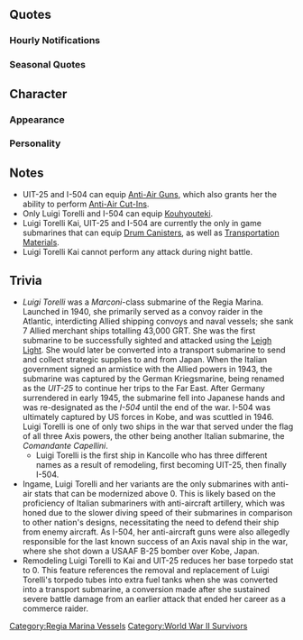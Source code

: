 {{ShipPageHeader}}
==Quotes==
{{ShipQuotes
|Introduction = Ciao!あたしは、そう、Luigi Torelli　よ。そね、Torelli……　んー、ルイでいいや。
|Introduction/En = Ciao! I'm Luigi Torelli. That's right, Torelli... hmmm, just Lui is fine!
|Introduction/Note = 

|Introduction/Kai = Buongiorno. あたしちょい改装してみた。どうかな？使える？
|Introduction/Kai/En = Buongiorno. I just got a little upgrade. How does it look? Will it be useful?

|Introduction/UIT-25 = Buongiorno! …じゃなかった。Guten morgen…なんかな。名前も変わっちゃて。うんん、ういっていいかな？だめ？
|Introduction/UIT-25/En = Buongiorno... that's not it, guten morgen! Hmmm, since my name has changed, how does Ui sound? No?

|Introduction/I-504 = Buongiorno! じゃなかったGuten Morgen! でもなくて、おはよう！ 名前はねぇ・・・えーと、もう、ごうちゃんでいいや。
|Introduction/I-504/En = Buongiorno... that's not it, guten morgen... that's still not it, good morning! My name is... ummm, argh, Go-chan is fine!

|Library = Regia Marinaから来たよ。パスタの国で生まれた潜水艦、Luigi Torelli。通商破壊戦で、けっこー頑張った。でも、そんだけじゃない、いろーんな事経験したんだ。 潜水艦派遣作戦にも参加してー、さらに色々あってー、所属も何度も変わったよ。 んー結構色々あった感じ？あたしの物語も覚えておいてね。
|Library/En = I'm from the Regia Marina, a submarine from the Country of Pasta, Luigi Torelli.
I worked pretty hard at commerce raiding. But that's not all, I also experienced plenty of things. I also participated in a submarine transport operation and lots of other things, my allegiances even changed.
...Hmmm, I guess it feels like I've been through a lot. Remember my story, yeah?
|Library/Note = 

|Library/UIT-25 = 元々はRegia Marinaの潜水艦、Luigi Torelli、だったんだけど…。今はUボート、名前はUIT-25。あたし、何気に対空戦経験も凄いんだけど、そんだけじゃない。結構いろいろ経験したんだ。潜水艦派遣作戦にも参加して、そんでもって所属も更に変わるという…。んー、かなりいろいろあったって感じ？あたしの物語も、覚えておいてね。
|Library/UIT-25/En = I used to be the Regia Marina submarine Luigi Torelli. Now I'm the U-boat named UIT-25.
It was great that I unexpectedly gained experience in anti-air combat but that's not all. I had lots of different experiences. I participated in a submarine hunting operation and also changed my allegiance a lot. Sigh. It definitely feels like I've been through a lot. Remember my story, yeah?

|Library/I-504 = Regia Marinaから来たよ。パスタの国で生まれた潜水艦、
Luigi Torelli…だったんだけど、最終的に今は伊号第五百四潜水艦。最後までけっこー頑張った。いろーんな事経験したんだよー。潜水艦派遣作戦に参加してー、そんでもって所属も何度も変わってねー。んー結構、いろいろあったって感じ？頑張ったあたしの物語、覚えておいてね。
|Library/I-504/En = I'm from the Regia Marina, a submarine from the Country of Pasta, Luigi Torelli... is what I should say. In the end, I'm now the I-type submarine 504. I worked hard until the end.
I experienced lots of things, you know. I participated in a submarine transport operation and changed my allegiance a lot. Hmmm, it definitely feels like I've been through a lot. Remember the story of how I worked hard, yeah?

|Secretary 1 = 何？
|Secretary 1/En = What?
|Secretary 1/Note = 

|Secretary 2 = ん？
|Secretary 2/En = Hmm?
|Secretary 2/Note = 

|Secretary 2/Kai = んー、輸送潜水艦だからね、今は。
|Secretary 2/Kai/En = Ah, I'm a transport submarine now.

|Secretary 2/I-504 = あぃ、改装型武装輸送潜水艦、いいよー。
|Secretary 2/I-504/En = Yes! The remodeled-type armed transport submarines are great!

|Secretary 3 = あれ？今誰かあたしつついた？気のせい？まあ、いっか。
|Secretary 3/En = 
Huh, was someone poking me just now? Was it my imagination? Oh well!
|Secretary 3/Note = 

|Secretary 3/UIT-25 = あれ？今誰か、あたしつついた？気のせい？まあ、いいか。あー、新しい名前覚えた？ウィ―だよ。覚えといて。
|Secretary 3/UIT-25/En = 
Huh, was someone poking me just now? Was it my imagination? Oh well! Ah, did you remember my new name? It's Ui, remember that!

|Secretary 3/I-504 = あっれー？ 今誰かあたしつついた？また気のせい？まあ、いっか。あ、あたしのこと。そう、ごーちゃんだかんね。
|Secretary 3/I-504/En = Huh, was someone poking me just now? Was it my imagination again? Oh well! D-do you remember my... That's right, it's Go-chan!

|Idle = んぁ、あたし? うーん、そう。敵に捕まったこともあるよ。あー、でも逃げた逃げたー。だから大丈夫ー。え、もっとそういうの聞きたいの？ ふにゅふにゅ♪まぁ、結構いろいろやったな。でねー…。
|Idle/En = Ah, me? Ah, that's right, there were incidents when I was caught by the enemy. Ah, but I got away, so it's fine! Eh, you want to hear more about that? Hanya, hanya~♪ Well, a lot happened. So, you see...
|Idle/Note = 

|Secretary Married =ん？あたし？そだよ。対空戦とかねー、意外とやっちゃうワケよー。まぁ基本潜水艦だかんね、もちろん飛行機は嫌いなんだけどー…。だから墜とすっていう…。んー…だいじょぶ。Ammiraglioは意外と好き。 
|Secretary Married/En = 
Ah, me? That's right, I can do anti-air fighting, surprisingly enough! Well, I'm still just your standard submarine. Of course, I don't like planes, which is why I shoot them down. Hmmm, but I'm fine, because I especially like you, Ammiraglio.
|Secretary Married/Note = 

|Wedding =うーん、そうねー。何回も名前や所属変わってるし、こういうのを貰って、また名前変わんのも…まーいっかーって…まぁそれとは違うか。あーりが、と？　Grazie! 
|Wedding/En = 
Hmmm, that's right, I've had my name and allegiance changed many times; if I accept this, I'll have to change my name again... I just feel like, "oh well". Well, that's not it. More like thank you? Grazie!
|Wedding/Note = 

|Looking At Scores =ん？見るの？分かった、あい。 
|Looking At Scores/En = Hmm, you want to have a look? Understood, here.
|Looking At Scores/Note = 

|Joining A Fleet = 潜水艦、Luigi Torelli、出るね。
|Joining A Fleet/En = Submarine Luigi Torelli, heading out!
|Joining A Fleet/Note = 

|Joining A Fleet/UIT-25 = 潜水艦、UIT-25、出るね。
|Joining A Fleet/UIT-25/En = Submarine UIT-25, heading out.

|Joining A Fleet/I-504 = 伊号第五百四潜水艦、出るよー、あぃ！
|Joining A Fleet/I-504/En = I-type submarine 504, heading out! Yes!

|Equipment 1 =Si、いいんじゃない。 
|Equipment 1/En = Yes! Isn't this fine?
|Equipment 1/Note = 

|Equipment 2 = Grazie、はにゃはにゃぁ～。
|Equipment 2/En =Grazie、Hanya hanya~. 
|Equipment 2/Note = 

|Equipment 2/I-504 = 意外とね、対空戦とかね、はにゃはにゃ～。
|Equipment 2/I-504/En = 
Surprising, right? Anti-air combat is just hanya, hanya~♪

|Equipment 3 =おぉー、そうなんだ。 
|Equipment 3/En =Oh, is that so?
|Equipment 3/Note = 

|Supply =Grazie、ごちそうさまー。 
|Supply/En = Grazie! Thanks for the meal!
|Supply/Note = 

|Docking Minor =ごめん、ちょいお風呂。 
|Docking Minor/En = Sorry, I'll take a short bath.
|Docking Minor/Note = 

|Docking Major =んー、お風呂、ちょっと長いよー。 
|Docking Major/En = Ah... I'll be in the bath for quite a while.
|Docking Major/Note = 

|Docking Complete = 
|Docking Complete/En = 
|Docking Complete/Note = 

|Construction =んー？また、誰か来たよ。 
|Construction/En =Hmm... someone came again.
|Construction/Note = 

|Returning From Sortie =戻りましたよー、はにゃはにゃ～。 
|Returning From Sortie/En = I'm baaaack~♪ Hanya, hanya~♪
|Returning From Sortie/Note = 

|Starting A Sortie =出撃するよー、ついて来てもいいけど、来る？ 
|Starting A Sortie/En = I'm sortieing. It's fine if you want to follow. You wanna come?
|Starting A Sortie/Note = 

|Battle Start = 敵さんみーっけ。やっちゃおうか？　ね？
|Battle Start/En =Enemies spotted~♪ Shall we do this?
|Battle Start/Note = 

|Battle Start/I-504 = 敵さんみーっけ。さぁ、やっちゃおうか？　ね？
|Battle Start/I-504/En = Enemies spotted~♪ Now, shall we do this? 

|Attack =さぁ、どうかな～？ 
|Attack/En = Well, I wonder...?
|Attack/Note = 

|Night Battle =う～ん、しつこくいっとく？　あいー！ 
|Night Battle/En = Hmmm, persistence is a virtue. Yes!
|Night Battle/Note = 

|Night Attack = ダメかー。ん、いけた？
|Night Attack/En = That didn't work, huh... Ah, it did?
|Night Attack/Note = 

|MVP =ウソ～？　私がって…またまた～。え、マジで？　そうなの？　皆真面目にやってる？　いいけど…にひひ♪ 
|MVP/En = 
Really, it's me... You're kidding... Eh, seriously? Really? Even though everyone was going at it seriously? That's fine. Ehe~♪
|MVP/Note = 

|Minor Damage 1 =ひゃっ？！　やだやだ、やだよー！ 
|Minor Damage 1/En = Ah! I really don't like this!
|Minor Damage 1/Note = 

|Minor Damage 2 =冷たい！　ダメかも…いやだ、いやだー！ 
|Minor Damage 2/En = Stop it, this isn't good... I don't like this!
|Minor Damage 2/Note = 

|Major Damage =あちゃー、ダメかも。うぁ、逃げよう、ね？ 
|Major Damage/En = Oh boy, this isn't good... Whoa, let's run away, yeah?
|Major Damage/Note = 

|Sunk =ウソだ。私沈まないって…え、水、止まんない…え、嘘…やだよぉ… 
|Sunk/En = No way, I'm sinking... eh, the water won't stop... eh, no way... I don't want this...
|Sunk/Note = 
}}
===Hourly Notifications===
{{Shiphourly
|00JP =午前0時。はれぇ～、ねむいぃ…はにゃはにゃぁ…。 
|00EN = 12am. Oh, I'm sleepy~ Hanya, hanya~♪
|00Note = 
|01JP =1時だよー。あい。 
|01EN = It's 1 o'clock~. Yup.
|01Note = 
|02JP =2時だよ、ammiraglio。 
|02EN = It's 2 o'clock, Ammiraglio.
|02Note = 
|03JP =3時ー。ぅぅ、ちょっと眠い。寝てもいい？　ふひゃぁひゃぁぁ…。 
|03EN = 3 o'clock. *yawn* I'm a bit sleepy, can I go to sleep? Hanya, hanya~♪
|03Note = 
|04JP =4時だよぉ…buona notte…。 
|04EN = It's 4 o'clock... buona notte...
|04Note = Tired.
|05JP =ねみゅぃ…5時かな…？　………… 
|05EN = I'm shleepeh... theenk it's 5 o'clock...*snore*
|05Note = 
|06JP =……ひっ！げっ？！　やば、朝だ、6時だし！　げぇっ！ 
|06EN = *snore* *sneeze* Ah, oh no, it's morning, it's 6 o'clock, gah!
|06Note = 
|07JP =Buon giorno! ふへはやふぇぁ…起きなきゃ。はにゃはにゃ… 
|07EN = Buongiorno. *yawn~* I need to wake up. Hanya, hanya~♪
|07Note = 
|08JP =8時よー。Ammiraglio、私のご飯は？　どこー？ 
|08EN = It's 8 o'clock. Where's my food, Ammiraglio?
|08Note = 
|09JP =9時だよー。はへぇ、まだ眠いけど、少し海に出とく？　あーい。 
|09EN = It's 9 o'clock. *yawn* I'm still a bit sleepy so can I go out to sea for a while? Alright.
|09Note = 
|10JP =10時！　あ、CiaoCiao♪　ユーちゃん元気してた？　あ、ローちゃんって言うの？　今？　ふーん。あたしは今ねー… 
|10EN = 10 o'clock! Ah, ciao ciao! Are you doing well [[U-511|Yuu-chan]]? Ah, you're [[Ro-500|Ro-chan]] now? Hmmm, I'm now...
|10Note = Too many names, even she herself is annoyed.
|11JP =11時だよ！　う～ん、あーそう、知ってるよ。うん、いい子だよね。 
|11EN = It's 11 o'clock. Hmmm, ah, yes, I know her. Yeah, she's a good girl
|11Note = 
|12JP =12時。おっひるー！　あたしのお昼ご飯は？　なに？ 
|12EN = 12 o'clock! Lunchtime! What's for my lunch?
|12Note = 
|13JP =1時。オニギーリもいいけど、パスタもいいなぁ。Ammiraglio、今度作ってよ。あたしrossoが好きー。 
|13EN = 1 o'clock. Onigiri is nice but pasta is nice too. Make some next time, Ammiraglio. I like it rosso!
|13Note = Rosso = red.
|14JP =2時だよ…って、あ、リベ、ciao!　おひさー！　ん、え、他の子たち？　どうだったかなー…気配は、あったような？ 
|14EN = It's 2 o'clock. Oh... ah, [[Libeccio|Libe]], ciao! Long time no see! Eh, the other girls? I wonder where they are... I can sense their presence.
|14Note = Hint, hint...
|15JP =3時！　あなたの3時！ え、あ、ここの艦隊の戦艦が言ってた。何の呪文？ 
|15EN = 3 o'clock! It's your 3 o'clock snack! Eh? Ah, I heard the battleships from this fleet saying that. What time is that?
|15Note = 
|16JP =4時だよー。お腹すいたー。空いてない？　なんか働きすぎたー。 
|16EN = It's 4 o'clock. I'm hungry. Aren't you hungry? You're working a bit too hard.
|16Note = What everyone says.
|17JP =5時だよ。んー、もー、疲れたからさー、港に戻ろー？　お休み大事！　…あい。 
|17EN = It's 5 o'clock. I'm... I'm already tired, so can we return to port? Rest is important! Alright.
|17Note = 
|18JP =ほぇ～、6時～。お腹空いたー、お腹空いたよー！　えー、作れないよそんなの。えー、じゃどうすんのー？！ 
|18EN = 
Urgh~ 6 o'clock. I'm hungry, so hungry~! Eh, I can't make that... EEEH?! Then what will we do?!
|18Note = 
|19JP =Trattoria?　あい、それいい！　行く行く！　パスタパスタ～！　やったぁっ！！ 
|19EN = A trattoria? Yes, that sounds good! Let's go! Pasta, pasta! Yay♪
|19Note = 
|20JP =はむ…はむ…8時だよー。ここ良い♪　ちょっとうちの重巡とかここの潜水艦とかうるさいけど、味は美味しいぃ♪　あいあい♪ 
|20EN = *chomp* *chomp*... eet's eaght oh clawck. My, the heavy cruisers and submarines here are a bit rowdy but... it tastes great! It really does!
|20Note = [[Nachi]]... [[I-14]]... [[Pola]]...
|21JP =9時！　Grazieでした。マミーヤいいね、また行きたいでち！　え、ああ、amicaになって。 
|21EN = 9 o'clock. Grazie mille. Mamiya's is great. I want to come again! Eh? Ah, we're amica now.
|21Note = 
|22JP =10時。ふぅ、今日はもう疲れたね。寝ていい？　ふひゃぁぁぁ…buona notte…。 
|22EN = 10 o'clock. Hmmm, I'm already tired today. Can I sleep? *yawn* Buona notte...
|22Note = 
|23JP =11時。あれ、まだ寝ないの？　え、今日は寝ずの番でお仕事？　えぇ、やだやだぁ！　お休みはちゃーんと取らないとー！　寝ようよ一緒にー！　…んん、buona notte。 
|23EN = 11 o'clock. Huh, you're not sleeping yet? Eh, we're going to be working all night tonight? Eh?! I don't wanna! We need to get a good rest! Let's go to sleep together! Ngh, buona notte.
|23Note = YASENDA!
}}

===Seasonal Quotes===
{{ShipSeasonalQuotes}}

==Character==
===Appearance===
===Personality===
==Notes==
*UIT-25 and I-504 can equip [[List of Anti-Air Guns by stats|Anti-Air Guns]], which also grants her the ability to perform [[AACI|Anti-Air Cut-Ins]].
*Only Luigi Torelli and I-504 can equip [[Kouhyouteki]].
*Luigi Torelli Kai, UIT-25 and I-504 are currently the only in game submarines that can equip [[Drum Canister (Transport Use)|Drum Canisters]], as well as [[Saiun (Disassembled for Transport)|Transportation Materials]].
*Luigi Torelli Kai cannot perform any attack during night battle.

==Trivia==
*''Luigi Torelli'' was a ''Marconi''-class submarine of the Regia Marina. Launched in 1940, she primarily served as a convoy raider in the Atlantic, interdicting Allied shipping convoys and naval vessels; she sank 7 Allied merchant ships totalling 43,000 GRT. She was the first submarine to be successfully sighted and attacked using the [https://en.wikipedia.org/wiki/Leigh_Light Leigh Light]. She would later be converted into a transport submarine to send and collect strategic supplies to and from Japan. When the Italian government signed an armistice with the Allied powers in 1943, the submarine was captured by the German Kriegsmarine, being renamed as the ''UIT-25'' to continue her trips to the Far East. After Germany surrendered in early 1945, the submarine fell into Japanese hands and was re-designated as the ''I-504'' until the end of the war. I-504 was ultimately captured by US forces in Kobe, and was scuttled in 1946. Luigi Torelli is one of only two ships in the war that served under the flag of all three Axis powers, the other being another Italian submarine, the ''Comandante Capellini''.
**Luigi Torelli is the first ship in Kancolle who has three different names as a result of remodeling, first becoming UIT-25, then finally I-504.
*Ingame, Luigi Torelli and her variants are the only submarines with anti-air stats that can be modernized above 0. This is likely based on the proficiency of Italian submariners with anti-aircraft artillery, which was honed due to the slower diving speed of their submarines in comparison to other nation's designs, necessitating the need to defend their ship from enemy aircraft. As I-504, her anti-aircraft guns were also allegedly responsible for the last known success of an Axis naval ship in the war, where she shot down a USAAF B-25 bomber over Kobe, Japan.
*Remodeling Luigi Torelli to Kai and UIT-25 reduces her base torpedo stat to 0. This feature references the removal and replacement of Luigi Torelli's torpedo tubes into extra fuel tanks when she was converted into a transport submarine, a conversion made after she sustained severe battle damage from an earlier attack that ended her career as a commerce raider.
{{ShipPageFooter}}
[[Category:Regia Marina Vessels]]
[[Category:World War II Survivors]]